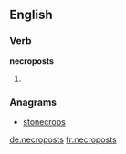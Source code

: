 ==English==

===Verb===
'''necroposts'''

# {{third-person singular of|[[necropost]]}}

===Anagrams===
* [[stonecrops#English|stonecrops]]

[[de:necroposts]]
[[fr:necroposts]]